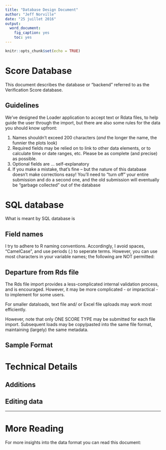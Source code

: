 ```yaml
---
title: "Database Design Document"
author: "Jeff Norville"
date: "25 juillet 2016"
output: 
  word_document: 
    fig_caption: yes
    toc: yes
---
```


```r
knitr::opts_chunk$set(echo = TRUE)
```

# Score Database

This document describes the database or "backend" referred to as the Verification Score database.

## Guidelines



We've designed the Loader application to accept text or Rdata files, to help guide the user through the import, but there are also some rules for the data you should know upfront:

1. Names shouldn't exceed 200 characters (*and* the longer the name, the funnier the plots look)
2. Required fields may be relied on to link to other data elements, or to calculate time or date ranges, etc. Please be as complete (and precise) as possible.
3. Optional fields are ... self-explanatory
4. If you make a mistake, that's fine -- but the nature of this database doesn't make corrections easy! You'll need to "turn off" your entire submission and do a second one, and the old submission will eventually be "garbage collected" out of the database

# SQL database

What is meant by SQL database is




## Field names

I try to adhere to R naming conventions. Accordingly, I avoid spaces, "CamelCase", and use periods (.) to seperate terms. However, you can use most characters in your variable names; the following are NOT permitted: 



## Departure from Rds file

The Rds file import provides a less-complicated internal validation process, and is encouraged. However, it may be more complicated - or impractical - to implement for some users.

For smaller dataloads, text file and/ or Excel file uploads may work most efficiently.

However, note that only ONE SCORE TYPE may be submitted for each file import. Subsequent loads may be copy/pasted into the same file format, maintaining (largely) the same metadata.

## Sample Format



# Technical Details 

## Additions


## Editing data



-----

# More Reading

For more insights into the data format you can read this document:

